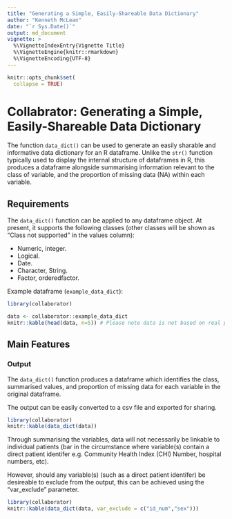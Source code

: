 ```yaml
---
title: "Generating a Simple, Easily-Shareable Data Dictionary"
author: "Kenneth McLean"
date: "`r Sys.Date()`"
output: md_document
vignette: >
  %\VignetteIndexEntry{Vignette Title}
  %\VignetteEngine{knitr::rmarkdown}
  %\VignetteEncoding{UTF-8}
---
```


```r
knitr::opts_chunk$set(
  collapse = TRUE)
```
# Collabrator: Generating a Simple, Easily-Shareable Data Dictionary

The function `data_dict()` can be used to generate an easily sharable and informative data dictionary for an R dataframe. Unlike the `str()` function typically used to display the internal structure of dataframes in R, this produces a dataframe alongside summarising information relevant to the class of variable, and the proportion of missing data (NA) within each variable.

## Requirements
The `data_dict()` function can be applied to any dataframe object. At present, it supports the following classes (other classes will be shown as "Class not supported" in the values column):

* Numeric, integer.
* Logical.
* Date.
* Character, String.
* Factor, orderedfactor.

Example dataframe (`example_data_dict`):
```r
library(collaborator)

data <- collaborator::example_data_dict
knitr::kable(head(data, n=5)) # Please note data is not based on real patients

```

## Main Features
### Output
The `data_dict()` function produces a dataframe which identifies the class, summarised values, and proportion of missing data for each variable in the original dataframe.

The output can be easily converted to a csv file and exported for sharing.

```r
library(collaborator)
knitr::kable(data_dict(data))

```


Through summarising the variables, data will not necessarily be linkable to individual patients (bar in the circumstance where variable(s) contain a direct patient identifer e.g. Community Health Index (CHI) Number, hospital numbers, etc).

However, should any variable(s) (such as a direct patient identifer) be desireable to exclude from the output, this can be achieved using the "var_exclude" parameter. 

```r
library(collaborator)
knitr::kable(data_dict(data, var_exclude = c("id_num","sex")))
```
